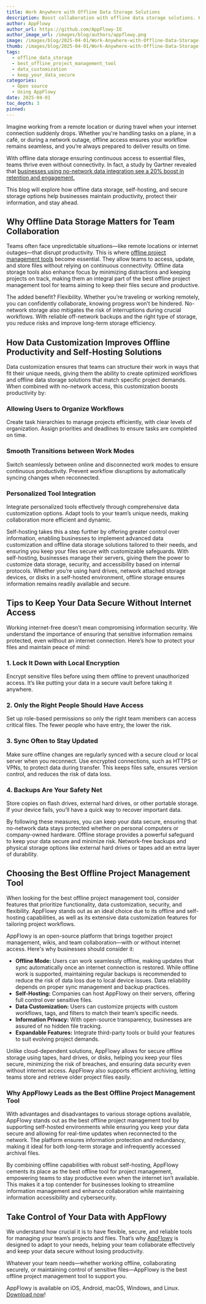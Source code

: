 ```yaml
---
title: Work Anywhere with Offline Data Storage Solutions
description: Boost collaboration with offline data storage solutions. Know more about how offline features keep projects moving even without an internet connection.
author: AppFlowy
author_url: https://github.com/AppFlowy-IO
author_image_url: /images/blog/authors/appflowy.png
image: /images/blog/2025-04-01/Work-Anywhere-with-Offline-Data-Storage-Solutions.png
thumb: /images/blog/2025-04-01/Work-Anywhere-with-Offline-Data-Storage-Solutions.png
tags:
  - offline_data_storage
  - best_offline_project_management_tool
  - data_customization
  - keep_your_data_secure
categories:
  - Open source
  - Using AppFlowy
date: 2025-04-01
toc_depth: 3
pinned:
---
```


Imagine working from a remote location or during travel when your internet connection suddenly drops. Whether you're
handling tasks on a plane, in a café, or during a network outage, offline access ensures your workflow remains seamless,
and you’re always prepared to deliver results on time.

With offline data storage ensuring continuous access to essential files, teams thrive even without connectivity. In
fact, a study by Gartner revealed
that [businesses using no-network data integration see a 20% boost in retention and engagement.](https://moldstud.com/articles/p-implementing-offline-data-storage-and-synchronization-in-ios-apps-by-apple-developers)

This blog will explore how offline data storage, self-hosting, and secure storage options help businesses maintain
productivity, protect their information, and stay ahead.

## Why Offline Data Storage Matters for Team Collaboration

Teams often face unpredictable situations—like remote locations or internet outages—that disrupt productivity. This is
where [offline project management tools](https://appflowy.com/blog/Best-Offline-Project-Management-Software-That-Gets-Work-Done)
become essential. They allow teams to access, update, and store files without relying on continuous connectivity.
Offline data storage tools also enhance focus by minimizing distractions and keeping projects on track, making them an
integral part of the best offline project management tool for teams aiming to keep their files secure and productive.

The added benefit? Flexibility. Whether you’re traveling or working remotely, you can confidently collaborate, knowing
progress won’t be hindered. No-network storage also mitigates the risk of interruptions during crucial workflows. With
reliable off-network backups and the right type of storage, you reduce risks and improve long-term storage efficiency.

## How Data Customization Improves Offline Productivity and Self-Hosting Solutions

Data customization ensures that teams can structure their work in ways that fit their unique needs, giving them the
ability to create optimized workflows and offline data storage solutions that match specific project demands. When
combined with no-network access, this customization boosts productivity by:

### Allowing Users to Organize Workflows

Create task hierarchies to manage projects efficiently, with clear levels of organization. Assign priorities and
deadlines to ensure tasks are completed on time.

### Smooth Transitions between Work Modes

Switch seamlessly between online and disconnected work modes to ensure continuous productivity. Prevent workflow
disruptions by automatically syncing changes when reconnected.

### Personalized Tool Integration

Integrate personalized tools effectively through comprehensive data customization options. Adapt tools to your team’s
unique needs, making collaboration more efficient and dynamic.

Self-hosting takes this a step further by offering greater control over information, enabling businesses to implement
advanced data customization and offline data storage solutions tailored to their needs, and ensuring you keep your files
secure with customizable safeguards. With self-hosting, businesses manage their servers, giving them the power to
customize data storage, security, and accessibility based on internal protocols. Whether you’re using hard drives,
network attached storage devices, or disks in a self-hosted environment, offline storage ensures information remains
readily available and secure.

## Tips to Keep Your Data Secure Without Internet Access

Working internet-free doesn’t mean compromising information security. We understand the importance of ensuring that
sensitive information remains protected, even without an internet connection. Here’s how to protect your files and
maintain peace of mind:

### 1\. Lock It Down with Local Encryption

Encrypt sensitive files before using them offline to prevent unauthorized access. It’s like putting your data in a
secure vault before taking it anywhere.

### 2\. Only the Right People Should Have Access

Set up role-based permissions so only the right team members can access critical files. The fewer people who have entry,
the lower the risk.

### 3\. Sync Often to Stay Updated

Make sure offline changes are regularly synced with a secure cloud or local server when you reconnect. Use encrypted
connections, such as HTTPS or VPNs, to protect data during transfer. This keeps files safe, ensures version control, and
reduces the risk of data loss.

### 4\. Backups Are Your Safety Net

Store copies on flash drives, external hard drives, or other portable storage. If your device fails, you’ll have a quick
way to recover important data.

By following these measures, you can keep your data secure, ensuring that no-network data stays protected whether on
personal computers or company-owned hardware. Offline storage provides a powerful safeguard to keep your data secure and
minimize risk. Network-free backups and physical storage options like external hard drives or tapes add an extra layer
of durability.

## Choosing the Best Offline Project Management Tool

When looking for the best offline project management tool, consider features that prioritize functionality, data
customization, security, and flexibility. AppFlowy stands out as an ideal choice due to its offline and self-hosting
capabilities, as well as its extensive data customization features for tailoring project workflows.

AppFlowy is an open-source platform that brings together project management, wikis, and team collaboration—with or
without internet access. Here's why businesses should consider it:

* **Offline Mode:** Users can work seamlessly offline, making updates that sync automatically once an internet
  connection is restored. While offline work is supported, maintaining regular backups is recommended to reduce the risk
  of data loss due to local device issues. Data reliability depends on proper sync management and backup practices.
* **Self-Hosting:** Companies can host AppFlowy on their servers, offering full control over sensitive files.
* **Data Customization:** Users can customize projects with custom workflows, tags, and filters to match their team’s
  specific needs.
* **Information Privacy:** With open-source transparency, businesses are assured of no hidden file tracking.
* **Expandable Features:** Integrate third-party tools or build your features to suit evolving project demands.

Unlike cloud-dependent solutions, AppFlowy allows for secure offline storage using tapes, hard drives, or disks, helping
you keep your files secure, minimizing the risk of breaches, and ensuring data security even without internet access.
AppFlowy also supports efficient archiving, letting teams store and retrieve older project files easily.

### Why AppFlowy Leads as the Best Offline Project Management Tool

With advantages and disadvantages to various storage options available, AppFlowy stands out as the best offline project
management tool by supporting self-hosted environments while ensuring you keep your data secure and allowing for
real-time updates when reconnected to the network. The platform ensures information protection and redundancy, making it
ideal for both long-term storage and infrequently accessed archival files.

By combining offline capabilities with robust self-hosting, AppFlowy cements its place as the best offline tool for
project management, empowering teams to stay productive even when the internet isn’t available. This makes it a top
contender for businesses looking to streamline information management and enhance collaboration while maintaining
information accessibility and cybersecurity.

## Take Control of Your Data with AppFlowy

We understand how crucial it is to have flexible, secure, and reliable tools for managing your team’s projects and
files. That’s why [AppFlowy](https://appflowy.com/) is designed to adapt to your needs, helping your team collaborate
effectively and keep your data secure without losing productivity.

Whatever your team needs—whether working offline, collaborating securely, or maintaining control of sensitive
files—AppFlowy is the best offline project management tool to support you.

AppFlowy is available on iOS, Android, macOS, Windows, and Linux. [Download now](https://appflowy.com/download)\!